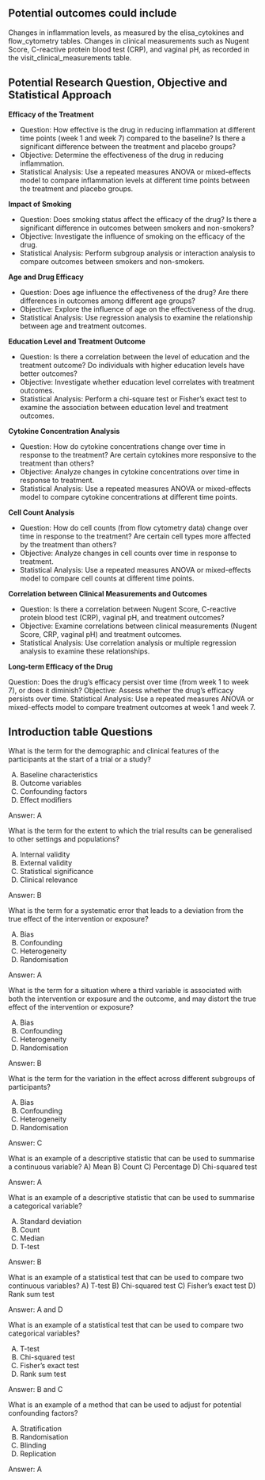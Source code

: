 
\

## Potential outcomes could include

Changes in inflammation levels, as measured by the elisa_cytokines and flow_cytometry tables.
Changes in clinical measurements such as Nugent Score, C-reactive protein blood test (CRP), and vaginal pH, as recorded in the visit_clinical_measurements table.


## Potential Research Question, Objective and Statistical Approach

**Efficacy of the Treatment**

- Question: How effective is the drug in reducing inflammation at different time points (week 1 and week 7) compared to the baseline? Is there a significant difference between the treatment and placebo groups?
- Objective: Determine the effectiveness of the drug in reducing inflammation.
- Statistical Analysis: Use a repeated measures ANOVA or mixed-effects model to compare inflammation levels at different time points between the treatment and placebo groups.

**Impact of Smoking**

- Question: Does smoking status affect the efficacy of the drug? Is there a significant difference in outcomes between smokers and non-smokers?
- Objective: Investigate the influence of smoking on the efficacy of the drug.
- Statistical Analysis: Perform subgroup analysis or interaction analysis to compare outcomes between smokers and non-smokers.


**Age and Drug Efficacy**

- Question: Does age influence the effectiveness of the drug? Are there differences in outcomes among different age groups?
- Objective: Explore the influence of age on the effectiveness of the drug.
- Statistical Analysis: Use regression analysis to examine the relationship between age and treatment outcomes.

**Education Level and Treatment Outcome**

- Question: Is there a correlation between the level of education and the treatment outcome? Do individuals with higher education levels have better outcomes?
- Objective: Investigate whether education level correlates with treatment outcomes.
- Statistical Analysis: Perform a chi-square test or Fisher’s exact test to examine the association between education level and treatment outcomes.


**Cytokine Concentration Analysis**

- Question: How do cytokine concentrations change over time in response to the treatment? Are certain cytokines more responsive to the treatment than others?
- Objective: Analyze changes in cytokine concentrations over time in response to treatment.
- Statistical Analysis: Use a repeated measures ANOVA or mixed-effects model to compare cytokine concentrations at different time points.

**Cell Count Analysis**

- Question: How do cell counts (from flow cytometry data) change over time in response to the treatment? Are certain cell types more affected by the treatment than others?
- Objective: Analyze changes in cell counts over time in response to treatment.
- Statistical Analysis: Use a repeated measures ANOVA or mixed-effects model to compare cell counts at different time points.

**Correlation between Clinical Measurements and Outcomes**

- Question: Is there a correlation between Nugent Score, C-reactive protein blood test (CRP), vaginal pH, and treatment outcomes?
- Objective: Examine correlations between clinical measurements (Nugent Score, CRP, vaginal pH) and treatment outcomes.
- Statistical Analysis: Use correlation analysis or multiple regression analysis to examine these relationships.

**Long-term Efficacy of the Drug**

Question: Does the drug’s efficacy persist over time (from week 1 to week 7), or does it diminish?
Objective: Assess whether the drug’s efficacy persists over time.
Statistical Analysis: Use a repeated measures ANOVA or mixed-effects model to compare treatment outcomes at week 1 and week 7.


## Introduction table Questions

What is the term for the demographic and clinical features of the participants at the start of a trial or a study?

A) Baseline characteristics
B) Outcome variables
C) Confounding factors
D) Effect modifiers

Answer: A

What is the term for the extent to which the trial results can be generalised to other settings and populations?

A) Internal validity
B) External validity
C) Statistical significance
D) Clinical relevance

Answer: B

What is the term for a systematic error that leads to a deviation from the true effect of the intervention or exposure?

A) Bias
B) Confounding
C) Heterogeneity
D) Randomisation

Answer: A

What is the term for a situation where a third variable is associated with both the intervention or exposure and the outcome, and may distort the true effect of the intervention or exposure?

A) Bias
B) Confounding
C) Heterogeneity
D) Randomisation

Answer: B

What is the term for the variation in the effect across different subgroups of participants?

A) Bias
B) Confounding
C) Heterogeneity
D) Randomisation

Answer: C

What is an example of a descriptive statistic that can be used to summarise a continuous variable?
A) Mean
B) Count
C) Percentage
D) Chi-squared test

Answer: A

What is an example of a descriptive statistic that can be used to summarise a categorical variable?

A) Standard deviation
B) Count
C) Median
D) T-test

Answer: B

What is an example of a statistical test that can be used to compare two continuous variables?
A) T-test
B) Chi-squared test
C) Fisher’s exact test
D) Rank sum test

Answer: A and D

What is an example of a statistical test that can be used to compare two categorical variables?

A) T-test
B) Chi-squared test
C) Fisher’s exact test
D) Rank sum test

Answer: B and C

What is an example of a method that can be used to adjust for potential confounding factors?

A) Stratification
B) Randomisation
C) Blinding
D) Replication

Answer: A



```r

```